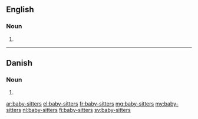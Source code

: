 {{also|babysitters|Babysitters|baby sitters}}
==English==

===Noun===
{{head|en|noun plural form}}

# {{plural of|baby-sitter|lang=en}}

----

==Danish==

===Noun===
{{head|da|noun form}}
# {{genitive singular indefinite of|baby-sitter|lang=da}}

[[ar:baby-sitters]]
[[el:baby-sitters]]
[[fr:baby-sitters]]
[[mg:baby-sitters]]
[[my:baby-sitters]]
[[nl:baby-sitters]]
[[fi:baby-sitters]]
[[sv:baby-sitters]]